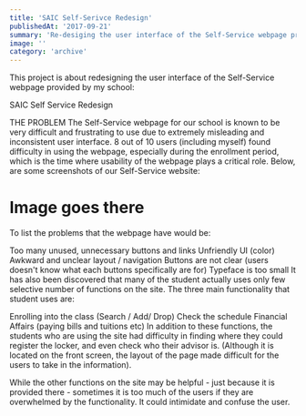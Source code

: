 ```yaml
---
title: 'SAIC Self-Serivce Redesign'
publishedAt: '2017-09-21'
summary: 'Re-desiging the user interface of the Self-Service webpage provided by my school.'
image: ''
category: 'archive'
---
```


This project is about redesigning the user interface of the Self-Service webpage provided by my school:

SAIC Self Service Redesign

THE PROBLEM
The Self-Service webpage for our school is known to be very difficult and frustrating to use due to extremely misleading and inconsistent user interface. 8 out of 10 users (including myself) found difficulty in using the webpage, especially during the enrollment period, which is the time where usability of the webpage plays a critical role. Below, are some screenshots of our Self-Service website:

# Image goes there

To list the problems that the webpage have would be:

Too many unused, unnecessary buttons and links
Unfriendly UI (color)
Awkward and unclear layout / navigation
Buttons are not clear (users doesn't know what each buttons specifically are for)
Typeface is too small
It has also been discovered that many of the student actually uses only few selective number of functions on the site. The three main functionality that student uses are:

Enrolling into the class (Search / Add/ Drop)
Check the schedule
Financial Affairs (paying bills and tuitions etc)
In addition to these functions, the students who are using the site had difficulty in finding where they could register the locker, and even check who their advisor is. (Although it is located on the front screen, the layout of the page made difficult for the users to take in the information).

While the other functions on the site may be helpful - just because it is provided there - sometimes it is too much of the users if they are overwhelmed by the functionality. It could intimidate and confuse the user.
